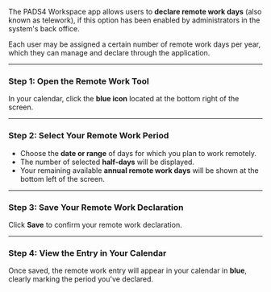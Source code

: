 The PADS4 Workspace app allows users to **declare remote work days** (also known as telework), if this option has been enabled by administrators in the system's back office.

Each user may be assigned a certain number of remote work days per year, which they can manage and declare through the application.

---

### **Step 1: Open the Remote Work Tool**

In your calendar, click the **blue icon** located at the bottom right of the screen.

---

### **Step 2: Select Your Remote Work Period**

- Choose the **date or range** of days for which you plan to work remotely.  
- The number of selected **half-days** will be displayed.  
- Your remaining available **annual remote work days** will be shown at the bottom left of the screen.

---

### **Step 3: Save Your Remote Work Declaration**

Click **Save** to confirm your remote work declaration.

---

### **Step 4: View the Entry in Your Calendar**

Once saved, the remote work entry will appear in your calendar in **blue**, clearly marking the period you've declared.

